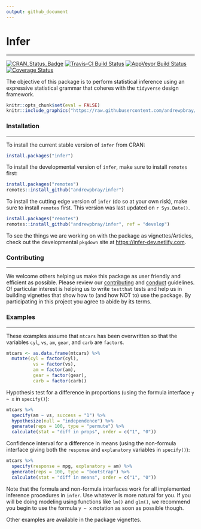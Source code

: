 ```yaml
---
output: github_document
---
```


# Infer

------------------------------------------------------------------------

<!--figs/infer.svg-->
<!--http://www.r-pkg.org/badges/version/infer-->
<!--figs/master.svg-->
<!--https://img.shields.io/codecov/c/github/andrewpbray/infer/master.svg-->


[![CRAN_Status_Badge](http://www.r-pkg.org/badges/version/infer)](https://cran.r-project.org/package=infer) [![Travis-CI Build Status](https://travis-ci.org/andrewpbray/infer.svg?branch=master)](https://travis-ci.org/andrewpbray/infer) [![AppVeyor Build Status](https://ci.appveyor.com/api/projects/status/github/andrewpbray/infer?branch=master&svg=true)](https://ci.appveyor.com/project/andrewpbray/infer) [![Coverage Status](https://img.shields.io/codecov/c/github/andrewpbray/infer/master.svg)](https://codecov.io/github/andrewpbray/infer/?branch=master)


The objective of this package is to perform statistical inference using an expressive statistical grammar that coheres with the `tidyverse` design framework.

```r
knitr::opts_chunk$set(eval = FALSE)
knitr::include_graphics("https://raw.githubusercontent.com/andrewpbray/infer/master/figs/ht-diagram.png")
```

### Installation

------------------------------------------------------------------------

To install the current stable version of `infer` from CRAN:

```r
install.packages("infer")
```

To install the developmental version of `infer`, make sure to install `remotes` first:

```r
install.packages("remotes")
remotes::install_github("andrewpbray/infer")
```

To install the cutting edge version of `infer` (do so at your own risk), make sure to install `remotes` first. This version was last updated on `r Sys.Date()`.

```r
install.packages("remotes")
remotes::install_github("andrewpbray/infer", ref = "develop")
```

To see the things we are working on with the package as vignettes/Articles, check out 
the developmental `pkgdown` site at <https://infer-dev.netlify.com>.

### Contributing

------------------------------------------------------------------------

We welcome others helping us make this package as user friendly and efficient as possible. Please review
our [contributing](https://github.com/andrewpbray/infer/blob/develop/CONDUCT.md) and [conduct](CONDUCT.md) guidelines. Of particular interest is
helping us to write `testthat` tests and help us in building vignettes that show how to (and how NOT to)
use the package. By participating in this project you agree to abide by its terms.

### Examples

------------------------------------------------------------------------

These examples assume that `mtcars` has been overwritten so that the variables `cyl`, `vs`, `am`, `gear`, and `carb` are `factor`s.

```r
mtcars <- as.data.frame(mtcars) %>%
  mutate(cyl = factor(cyl),
          vs = factor(vs),
          am = factor(am),
          gear = factor(gear),
          carb = factor(carb))
```

Hypothesis test for a difference in proportions (using the formula interface 
`y ~ x` in `specify()`):

```r
mtcars %>%
  specify(am ~ vs, success = "1") %>%
  hypothesize(null = "independence") %>%
  generate(reps = 100, type = "permute") %>%
  calculate(stat = "diff in props", order = c("1", "0"))
```

Confidence interval for a difference in means (using the non-formula interface
giving both the `response` and `explanatory` variables in `specify()`):

```r
mtcars %>%
  specify(response = mpg, explanatory = am) %>%
  generate(reps = 100, type = "bootstrap") %>%
  calculate(stat = "diff in means", order = c("1", "0"))
```

Note that the formula and non-formula interfaces work for all implemented inference
procedures in `infer`. Use whatever is more natural for you. If you will be doing
modeling using functions like `lm()` and `glm()`, we recommend you begin to use the
formula `y ~ x` notation as soon as possible though.

Other examples are available in the package vignettes.